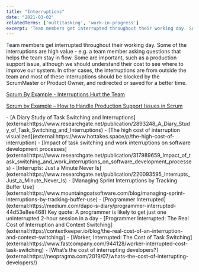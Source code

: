 ```yaml
---
title: "Interruptions"
date: "2021-03-02"
relatedTerms: ['multitasking', 'work-in-progress']
excerpt: 'Team members get interrupted throughout their working day. Some of the interruptions are'
---
```


Team members get interrupted throughout their working day. Some of the interruptions are high value - e.g. a team member asking questions that helps the team stay in flow. Some are important, such as a production support issue, although we should understand their cost to see where to improve our system. In other cases, the interruptions are from outside the team and most of these interruptions should be blocked by the ScrumMaster or Product Owner, and redirected or saved for a better time.

[Scrum By Example - Interruptions Hurt the Team](/blog/scrum-master-tales-more-interruptions)

[Scrum by Example – How to Handle Production Support Issues in Scrum](/blog/scrum-production-support)

<HighlightBox heading="Resource Links" variant="resourceLinks">
- [A Diary Study of Task Switching and Interruptions](external:https://www.researchgate.net/publication/2893248_A_Diary_Study_of_Task_Switching_and_Interruptions)
- [The high cost of interruption visualized](external:https://www.hottakes.space/p/the-high-cost-of-interruption)
- [Impact of task switching and work interruptions on software development processes](external:https://www.researchgate.net/publication/317989659_Impact_of_task_switching_and_work_interruptions_on_software_development_processes)
- [Interrupts: Just a Minute Never Is](external:https://www.researchgate.net/publication/220093595_Interrupts_Just_a_Minute_Never_Is)
- [Managing Sprint Interruptions by Tracking Buffer Use](external:https://www.mountaingoatsoftware.com/blog/managing-sprint-interruptions-by-tracking-buffer-use)
- [Programmer Interrupted](external:https://medium.com/dapo-s-diary/programmer-interrupted-44d53e8ee468) Key quote: A programmer is likely to get just one uninterrupted 2-hour session in a day
- [Programmer Interrupted: The Real Cost of Interruption and Context Switching](external:https://contextkeeper.io/blog/the-real-cost-of-an-interruption-and-context-switching/)
- [Worker, Interrupted: The Cost of Task Switching](external:https://www.fastcompany.com/944128/worker-interrupted-cost-task-switching)
- [What’s the cost of interrupting developers?](external:https://neopragma.com/2019/07/whats-the-cost-of-interrupting-developers/)
</HighlightBox>
